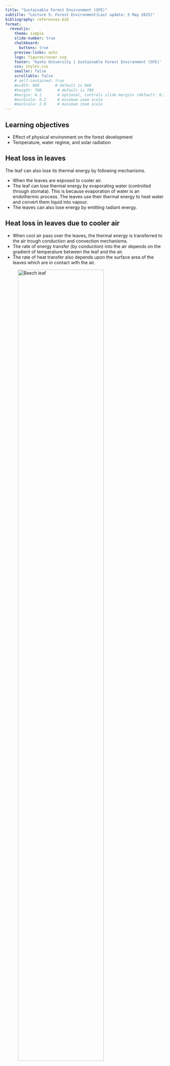 ```yaml
---
title: "Sustainable Forest Environment (SFE)"
subtitle: "Lecture 5: Forest Environment(Last update: 5 May 2025)"
bibliography: references.bib
format:
  revealjs:
    theme: simple
    slide-number: true
    chalkboard:
      buttons: true
    preview-links: auto
    logo: figures/cover.svg
    footer: 'Kyoto University | Sustainable Forest Environment (SFE)'
    css: styles.css
    smaller: false
    scrollable: false
    # self-contained: true
    #width: 960       # default is 960
    #height: 700       # default is 700
    #margin: 0.1       # optional, controls slide margins (default: 0.1)
    #minScale: 0.2     # minimum zoom scale
    #maxScale: 2.0     # maximum zoom scale
---
```


## Learning objectives

- Effect of physical environment on the forest development
- Temperature, water regime, and solar radiation

## Heat loss in leaves {.smaller}

The leaf can also lose its thermal energy by following mechanisms.

- When the leaves are exposed to cooler air.
- The leaf can lose thermal energy by evaporating water (controlled through stomata). This is because evaporation of water is an endothermic process. The leaves use their thermal energy to heat water and convert them liquid into vapour.
- The leaves can also lose energy by emitting radiant energy.

## Heat loss in leaves due to cooler air {.smaller}

- When cool air pass over the leaves, the thermal energy is transferred to the air trough conduction and convection mechanisms.
- The rate of energy transfer (by conduction) into the air depends on the gradient of temperature between the leaf and the air.
- The rate of heat transfer also depends upon the surface area of the leaves which are in contact with the air.


::: {layout="[[1,1]]"}

![Beech leaf](https://upload.wikimedia.org/wikipedia/commons/3/3f/Fagus_sylvatica_leaf_001.jpg){width=80%}

![Norway spruce](https://upload.wikimedia.org/wikipedia/commons/3/39/Picea_abies_Nadelkissen.jpg){width=80%}

:::


## Heat loss in leaves due to cooler air {.smaller}

:::: {.columns}

::: {.column width="50%"}

- @leuzinger2007 showed that forest canopies play a major role in biosphere-atmosphere interactions.

- Large surfaces, such as beech leaves, have stable layers of air moleculs comprising a thick boundary layer. This thick boundary layer slow down the energy transfer from leaves to air at large.

- Small surfaces have thinner boundary layers. They allow fater transfer of thermal energy between leaves and air.

- The thickness of boundary layer decreases with increase in wind speed.

:::

::: {.column width="50%"}

![@leuzinger2007](./figures/1-s2.0-S0168192307001396-gr4.jpg)

:::

::::


## Heat loss in leaves due to evaporation {.smaller}

- The evaporation of water requiresa huge amount of energy; to evaporate 1 liter of water we need to supply 2.4 MJ of energy.
- The faster the rate of evaporation faster will be the rate of energy loss (i.e., cooling)
- The rate of evaporation, however, depends upon several factors such as:
    - amount of water available in the tree
    - dryness of air (temperatue and humidity of air)
    - wind pressure, speed, and thickness of boundary layer


## Heat loss due to radiation {.smaller}

- Earlier, it was mentioned that the leaves can loose energy by emitting radiation.

::: {.callout-note title="Thermal radiation"}
- Thermal radiation is the emission of electromagnetic waves from all matter that has non zero absolute temperature.
- The energy is emitted in the form of photons and does not require a medium for propagation.
:::

::: {layout="[[1,1]]"}

![Natural image](https://upload.wikimedia.org/wikipedia/commons/9/9b/Human-Visible.jpg)

![Infrared image](https://upload.wikimedia.org/wikipedia/commons/4/44/Human-Infrared.jpg)

:::

## Heat loss due to radiation {.smaller}

- The instensity of thermal radiation emitted by an object is given by Stefan-Boltzmann law:

$$
j = \varepsilon \sigma T^{4}
$$

where,

- $j$ is the intensity of the thermal radiation (energy per unit area per unit time)
- $\varepsilon$ is the emissivity, which is a material property
- $\sigma$ is the Stefan-Boltzmann constant
- T is absolute temperatue in Kelvin.

## Heat loss due to radiation {.smaller}

- So Stefan-Boltzmann law states that a body which has non zero absolute temperature emits thermal radiation. Hotter bodies emit more energy than the cooler ones.
- Thermal radiation emitted by a body at any temperature consists of a wide range of frequencies.

::: {.callout-note appearance="simple"}
The dominant frequency (or color) range of the emitted radiation shifts to higher frequencies as the temperature of the emitter increases. 
:::

- The energy is emitted in the form of photons, which has following expression for its energy.

$$
E = h \nu = h \frac{c}{\lambda}
$$

- $h$ is the Planck's constant, $c$ is the speed of light, and $\lambda$ and $\nu$ are the wavelength and frequency of the wave.


## Heat loss due to radiation {.smaller}

- The sun is very hot (surface temperature about 5770 K),  so the thermal radiation emitted by the sun contains very high frequencies or very short wavelengths ("shortwave radiation")

:::: {.columns}

::: {.column width="30%"}

- UV: 10 to 400 nm
- Visible: 380 - 780 nm
- Infrared : 780 nm - 1 mm

:::

::: {.column width="70%"}

![Spectrum of electromagnetic radiation](https://upload.wikimedia.org/wikipedia/commons/c/cf/EM_Spectrum_Properties_edit.svg)

:::

::::


## Heat loss due to radiation {.smaller}

- The cooler bodies emits radiation of larger wavelengths. If these wavelengths belong to visible spectrum then we can see those bodies.

:::: {.columns}

::: {.column width="30%"}

| Color | Wavelength Range (nm) | 
| --- | --- |
| Violet | 380 – 450 |
| Blue | 450 – 495 |
| Green | 495 – 570 |
| Yellow | 570 – 590 |
| Orange | 590 – 620 |
| Red | 620 – 750 |

[Interesting article on spectrum of various light source](https://micro.magnet.fsu.edu/primer/lightandcolor/lightsourcesintro.html)

:::

::: {.column width="70%"}

![Visible light spectrum](https://upload.wikimedia.org/wikipedia/commons/d/d9/Linear_visible_spectrum.svg)

![Visible spectrum of various light source](https://micro.magnet.fsu.edu/primer/lightandcolor/images/lightsourcesfigure3.jpg)

:::

::::


## Heat loss due to radiation {.smaller}

- However, if the wavelengths are larger than the visible spectrum then we cannot see those bodies, and we need Infrared imaging (Thermography).

![Visible image of the forest canopy, source: @still2021](./figures/nph17321-fig-0002-m.jpg)

[See the video on using Thermography to study forest canopy](https://www.youtube.com/watch?v=9HLdiJAZNTM)


## Heat loss due to radiation {.smaller}

::: {.callout-tip}
- An object at room temperature (20 degree celcius) shines out 420 W/m2 energy .
- If we increase the temperature to 37 degree celcius then it will emit 520 W/m2 energy.
:::

- The loss of energy due to radiation cools the objects, which in turn, lowers the rate of further radiation. The energy loss may be counteracted by any energy being added to the surface from the environment, and temperature stabilize when the energy gains from the environment matches the energy losses.

## Forest receive shortwave sunlight and emit longwave radiation

![Source @still2021](./figures/nph17321-fig-0001-m.jpg)

## References

